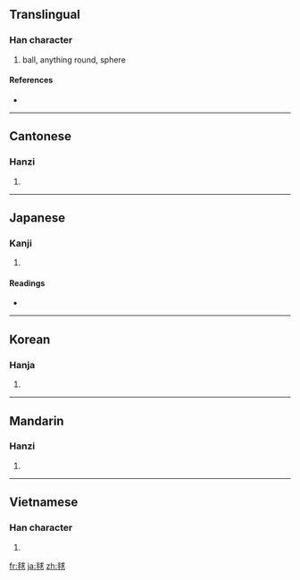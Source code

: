 {{see|球}}
==Translingual==

===Han character===
{{Han char|rn=82|rad=毛|as=07|sn=11|four=2371<sub>3</sub>|canj=竹山戈十水 (HUIJE)|ids=⿺[[毛]][[求]]}}

# ball, anything round, sphere

====References====
* {{Han ref|kx=0593.170|dkj=16837|dj=0985.270|hdz=31998.030|uh=6BEC|ud=27628|bh=B241|bd=45633}}

----

==Cantonese==

===Hanzi===
{{yue-hanzi|jyut=|y=kau4}}

# {{defn|Cantonese}}

----

==Japanese==

===Kanji===
{{ja-kanji|grade=|rs=毛07}}

# {{defn|Japanese}}

====Readings====
* {{ja-readings|on=[[きゅう]] (kyū)|kun=[[まり]] (mari), [[いが]] (iga)}}

----

==Korean==

===Hanja===
{{ko-hanja|hangeul=구|eumhun=|rv=gu|mr=ku|y=kwu}}

# {{defn|Korean}}

----

==Mandarin==

===Hanzi===
{{cmn-hanzi|pin=[[qiú]] ([[qiu2]])|wg=ch'iu<sup>2</sup>}}

# {{defn|Mandarin}}

----

==Vietnamese==

===Han character===
{{vi-hantu|choác}}

# {{defn|Vietnamese}}

[[fr:毬]]
[[ja:毬]]
[[zh:毬]]